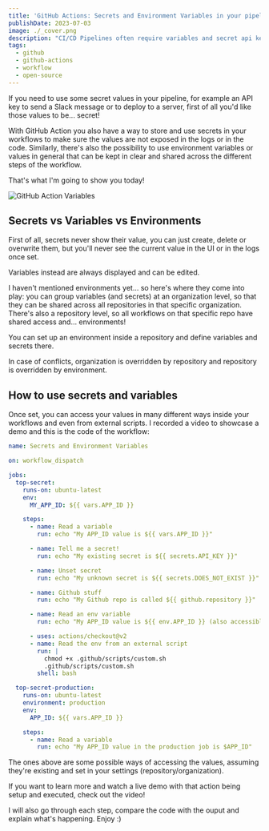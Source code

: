 ```yaml
---
title: 'GitHub Actions: Secrets and Environment Variables in your pipeline'
publishDate: 2023-07-03
image: ./_cover.png
description: "CI/CD Pipelines often require variables and secret api keys. Let's see how to handle them in GitHub Actions"
tags:
  - github
  - github-actions
  - workflow
  - open-source
---
```



If you need to use some secret values in your pipeline, for example an API key to send a Slack message or to deploy to a server, first of all you'd like those values to be... secret!

With GitHub Action you also have a way to store and use secrets in your workflows to make sure the values are not exposed in the logs or in the code. Similarly, there's also the possibility to use environment variables or values in general that can be kept in clear and shared across the different steps of the workflow.

That's what I'm going to show you today!


<Image src={vars} alt="GitHub Action Variables" />

## Secrets vs Variables vs Environments

First of all, secrets never show their value, you can just create, delete or overwrite them, but you'll never see the current value in the UI or in the logs once set.

Variables instead are always displayed and can be edited.

I haven't mentioned environments yet... so here's where they come into play: you can group variables (and secrets) at an organization level, so that they can be shared across all repositories in that specific organization. There's also a repository level, so all workflows on that specific repo have shared access and... environments!

You can set up an environment inside a repository and define variables and secrets there.

In case of conflicts, organization is overridden by repository and repository is overridden by environment.

## How to use secrets and variables

Once set, you can access your values in many different ways inside your workflows and even from external scripts. I recorded a video to showcase a demo and this is the code of the workflow:

```yaml
name: Secrets and Environment Variables

on: workflow_dispatch

jobs:
  top-secret:
    runs-on: ubuntu-latest
    env:
      MY_APP_ID: ${{ vars.APP_ID }}

    steps:
      - name: Read a variable
        run: echo "My APP_ID value is ${{ vars.APP_ID }}"

      - name: Tell me a secret!
        run: echo "My existing secret is ${{ secrets.API_KEY }}"

      - name: Unset secret
        run: echo "My unknown secret is ${{ secrets.DOES_NOT_EXIST }}"

      - name: Github stuff
        run: echo "My Github repo is called ${{ github.repository }}"

      - name: Read an env variable
        run: echo "My APP_ID value is ${{ env.APP_ID }} (also accessible as $MY_APP_ID)"

      - uses: actions/checkout@v2
      - name: Read the env from an external script
        run: |
          chmod +x .github/scripts/custom.sh
          .github/scripts/custom.sh
        shell: bash

  top-secret-production:
    runs-on: ubuntu-latest
    environment: production
    env:
      APP_ID: ${{ vars.APP_ID }}

    steps:
      - name: Read a variable
        run: echo "My APP_ID value in the production job is $APP_ID"
```

The ones above are some possible ways of accessing the values, assuming they're existing and set in your settings (repository/organization).

If you want to learn more and watch a live demo with that action being setup and executed, check out the video!

I will also go through each step, compare the code with the ouput and explain what's happening. Enjoy :)

<YouTube id="dPLPSaFqJmY" />
